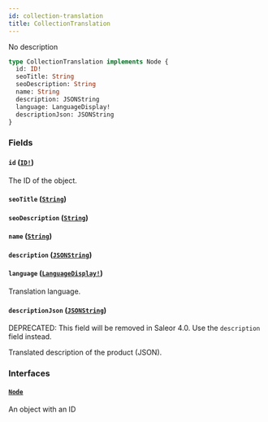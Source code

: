 ```yaml
---
id: collection-translation
title: CollectionTranslation
---
```


No description

```graphql
type CollectionTranslation implements Node {
  id: ID!
  seoTitle: String
  seoDescription: String
  name: String
  description: JSONString
  language: LanguageDisplay!
  descriptionJson: JSONString
}
```

### Fields

#### `id` ([`ID!`](/developer/api-reference/scalars/id))

The ID of the object.

#### `seoTitle` ([`String`](/developer/api-reference/scalars/string))

#### `seoDescription` ([`String`](/developer/api-reference/scalars/string))

#### `name` ([`String`](/developer/api-reference/scalars/string))

#### `description` ([`JSONString`](/developer/api-reference/scalars/json-string))

#### `language` ([`LanguageDisplay!`](/developer/api-reference/objects/language-display))

Translation language.

#### `descriptionJson` ([`JSONString`](/developer/api-reference/scalars/json-string))

<span class="badge badge--warning">DEPRECATED: This field will be removed in Saleor 4.0. Use the `description` field instead.</span>

Translated description of the product (JSON).

### Interfaces

#### [`Node`](/developer/api-reference/interfaces/node)

An object with an ID
